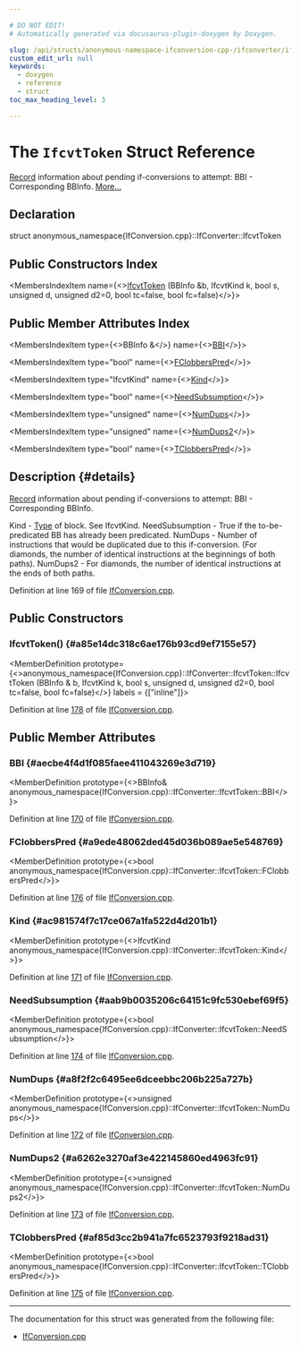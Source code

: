 ```yaml
---

# DO NOT EDIT!
# Automatically generated via docusaurus-plugin-doxygen by Doxygen.

slug: /api/structs/anonymous-namespace-ifconversion-cpp-/ifconverter/ifcvttoken
custom_edit_url: null
keywords:
  - doxygen
  - reference
  - struct
toc_max_heading_level: 3

---
```





# The `IfcvtToken` Struct Reference

<DoxygenPage pluginConfig={pluginConfig}>

<a href="/docs/api/classes/llvm/record">Record</a> information about pending if-conversions to attempt: BBI - Corresponding BBInfo. <a href="#details">More...</a>

## Declaration

<CodeBlock>struct anonymous_namespace{IfConversion.cpp}::IfConverter::IfcvtToken</CodeBlock>

## Public Constructors Index

<MembersIndex>

<MembersIndexItem
  name={<><a href="#a85e14dc318c6ae176b93cd9ef7155e57">IfcvtToken</a> (BBInfo &amp;b, IfcvtKind k, bool s, unsigned d, unsigned d2=0, bool tc=false, bool fc=false)</>}>
</MembersIndexItem>

</MembersIndex>

## Public Member Attributes Index

<MembersIndex>

<MembersIndexItem
  type={<>BBInfo &amp;</>}
  name={<><a href="#aecbe4f4d1f085faee411043269e3d719">BBI</a></>}>
</MembersIndexItem>

<MembersIndexItem
  type="bool"
  name={<><a href="#a9ede48062ded45d036b089ae5e548769">FClobbersPred</a></>}>
</MembersIndexItem>

<MembersIndexItem
  type="IfcvtKind"
  name={<><a href="#ac981574f7c17ce067a1fa522d4d201b1">Kind</a></>}>
</MembersIndexItem>

<MembersIndexItem
  type="bool"
  name={<><a href="#aab9b0035206c64151c9fc530ebef69f5">NeedSubsumption</a></>}>
</MembersIndexItem>

<MembersIndexItem
  type="unsigned"
  name={<><a href="#a8f2f2c6495ee6dceebbc206b225a727b">NumDups</a></>}>
</MembersIndexItem>

<MembersIndexItem
  type="unsigned"
  name={<><a href="#a6262e3270af3e422145860ed4963fc91">NumDups2</a></>}>
</MembersIndexItem>

<MembersIndexItem
  type="bool"
  name={<><a href="#af85d3cc2b941a7fc6523793f9218ad31">TClobbersPred</a></>}>
</MembersIndexItem>

</MembersIndex>

## Description {#details}

<a href="/docs/api/classes/llvm/record">Record</a> information about pending if-conversions to attempt: BBI - Corresponding BBInfo.

Kind - <a href="/docs/api/classes/llvm/type">Type</a> of block. See IfcvtKind. NeedSubsumption - True if the to-be-predicated BB has already been predicated. NumDups - Number of instructions that would be duplicated due to this if-conversion. (For diamonds, the number of identical instructions at the beginnings of both paths). NumDups2 - For diamonds, the number of identical instructions at the ends of both paths.

Definition at line 169 of file <a href="/docs/api/files/lib/lib/codegen/ifconversion-cpp">IfConversion.cpp</a>.

<SectionDefinition>

## Public Constructors

### IfcvtToken() {#a85e14dc318c6ae176b93cd9ef7155e57}

<MemberDefinition
  prototype={<>anonymous&#95;namespace&#123;IfConversion.cpp&#125;::IfConverter::IfcvtToken::IfcvtToken (BBInfo &amp; b, IfcvtKind k, bool s, unsigned d, unsigned d2=0, bool tc=false, bool fc=false)</>}
  labels = {["inline"]}>

Definition at line <a href="/docs/api/files/lib/lib/codegen/ifconversion-cpp/#l00178">178</a> of file <a href="/docs/api/files/lib/lib/codegen/ifconversion-cpp">IfConversion.cpp</a>.
</MemberDefinition>

</SectionDefinition>

<SectionDefinition>

## Public Member Attributes

### BBI {#aecbe4f4d1f085faee411043269e3d719}

<MemberDefinition
  prototype={<>BBInfo&amp; anonymous&#95;namespace&#123;IfConversion.cpp&#125;::IfConverter::IfcvtToken::BBI</>}>

Definition at line <a href="/docs/api/files/lib/lib/codegen/ifconversion-cpp/#l00170">170</a> of file <a href="/docs/api/files/lib/lib/codegen/ifconversion-cpp">IfConversion.cpp</a>.
</MemberDefinition>

### FClobbersPred {#a9ede48062ded45d036b089ae5e548769}

<MemberDefinition
  prototype={<>bool anonymous&#95;namespace&#123;IfConversion.cpp&#125;::IfConverter::IfcvtToken::FClobbersPred</>}>

Definition at line <a href="/docs/api/files/lib/lib/codegen/ifconversion-cpp/#l00176">176</a> of file <a href="/docs/api/files/lib/lib/codegen/ifconversion-cpp">IfConversion.cpp</a>.
</MemberDefinition>

### Kind {#ac981574f7c17ce067a1fa522d4d201b1}

<MemberDefinition
  prototype={<>IfcvtKind anonymous&#95;namespace&#123;IfConversion.cpp&#125;::IfConverter::IfcvtToken::Kind</>}>

Definition at line <a href="/docs/api/files/lib/lib/codegen/ifconversion-cpp/#l00171">171</a> of file <a href="/docs/api/files/lib/lib/codegen/ifconversion-cpp">IfConversion.cpp</a>.
</MemberDefinition>

### NeedSubsumption {#aab9b0035206c64151c9fc530ebef69f5}

<MemberDefinition
  prototype={<>bool anonymous&#95;namespace&#123;IfConversion.cpp&#125;::IfConverter::IfcvtToken::NeedSubsumption</>}>

Definition at line <a href="/docs/api/files/lib/lib/codegen/ifconversion-cpp/#l00174">174</a> of file <a href="/docs/api/files/lib/lib/codegen/ifconversion-cpp">IfConversion.cpp</a>.
</MemberDefinition>

### NumDups {#a8f2f2c6495ee6dceebbc206b225a727b}

<MemberDefinition
  prototype={<>unsigned anonymous&#95;namespace&#123;IfConversion.cpp&#125;::IfConverter::IfcvtToken::NumDups</>}>

Definition at line <a href="/docs/api/files/lib/lib/codegen/ifconversion-cpp/#l00172">172</a> of file <a href="/docs/api/files/lib/lib/codegen/ifconversion-cpp">IfConversion.cpp</a>.
</MemberDefinition>

### NumDups2 {#a6262e3270af3e422145860ed4963fc91}

<MemberDefinition
  prototype={<>unsigned anonymous&#95;namespace&#123;IfConversion.cpp&#125;::IfConverter::IfcvtToken::NumDups2</>}>

Definition at line <a href="/docs/api/files/lib/lib/codegen/ifconversion-cpp/#l00173">173</a> of file <a href="/docs/api/files/lib/lib/codegen/ifconversion-cpp">IfConversion.cpp</a>.
</MemberDefinition>

### TClobbersPred {#af85d3cc2b941a7fc6523793f9218ad31}

<MemberDefinition
  prototype={<>bool anonymous&#95;namespace&#123;IfConversion.cpp&#125;::IfConverter::IfcvtToken::TClobbersPred</>}>

Definition at line <a href="/docs/api/files/lib/lib/codegen/ifconversion-cpp/#l00175">175</a> of file <a href="/docs/api/files/lib/lib/codegen/ifconversion-cpp">IfConversion.cpp</a>.
</MemberDefinition>

</SectionDefinition>

<hr/>

The documentation for this struct was generated from the following file:

<ul>
<li><a href="/docs/api/files/lib/lib/codegen/ifconversion-cpp">IfConversion.cpp</a></li>
</ul>

</DoxygenPage>
